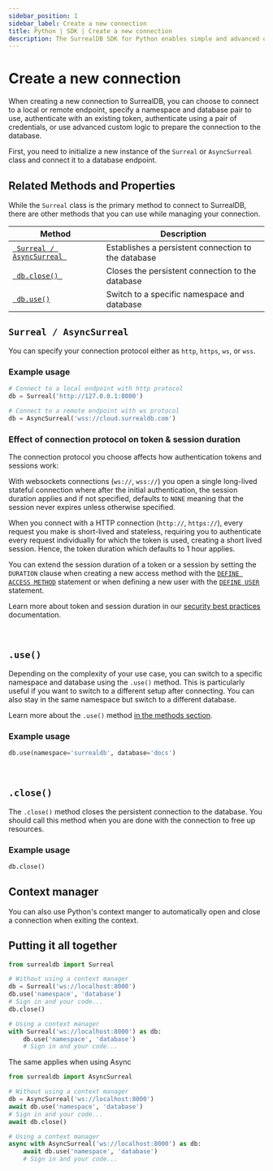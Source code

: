 ---
sidebar_position: 1
sidebar_label: Create a new connection
title: Python | SDK | Create a new connection
description: The SurrealDB SDK for Python enables simple and advanced querying of a remote or embedded database.
---


# Create a new connection

When creating a new connection to SurrealDB, you can choose to connect to a local or remote endpoint, specify a namespace and database pair to use, authenticate with an existing token, authenticate using a pair of credentials, or use advanced custom logic to prepare the connection to the database.

First, you need to initialize a new instance of the `Surreal` or `AsyncSurreal` class and connect it to a database endpoint.


## Related Methods and Properties

While the `Surreal` class is the primary method to connect to SurrealDB, there are other methods that you can use while managing your connection.

<table>
	<thead>
		<tr>
			<th scope="col">Method</th>
			<th scope="col">Description</th>
		</tr>
	</thead>
	<tbody>
		<tr>
			<td scope="row" data-label="Method"><a href="#connect"> <code> Surreal / AsyncSurreal </code></a></td>
			<td scope="row" data-label="Description">Establishes a persistent connection to the database</td>
		</tr>
        <tr>
            <td scope="row" data-label="Method"><a href="#close"> <code> db.close() </code></a></td>
            <td scope="row" data-label="Description">Closes the persistent connection to the database</td>
        </tr>
		<tr>
			<td scope="row" data-label="Method"><a href="#use"> <code> db.use()</code></a></td>
			<td scope="row" data-label="Description">Switch to a specific namespace and database</td>
		</tr>
	</tbody>
</table>

## `Surreal / AsyncSurreal`

You can specify your connection protocol either as `http`, `https`, `ws`, or `wss`.

### Example usage
```python
# Connect to a local endpoint with http protocol
db = Surreal('http://127.0.0.1:8000')

# Connect to a remote endpoint with ws protocol
db = AsyncSurreal('wss://cloud.surrealdb.com')
```

### Effect of connection protocol on token & session duration

The connection protocol you choose affects how authentication tokens and sessions work:

With websockets connections (`ws://`, `wss://`) you open a single long-lived stateful connection where after the initial authentication, the session duration applies and if not specified, defaults to `NONE` meaning that the session never expires unless otherwise specified. 

When you connect with a HTTP connection (`http://`, `https://`), every request you make is short-lived and stateless, requiring you to authenticate every request individually for which the token is used, creating a short lived session. Hence, the token duration which defaults to 1 hour applies.

You can extend the session duration of a token or a session by setting the `DURATION` clause when creating a new access method with the [`DEFINE ACCESS METHOD`](/docs/surrealql/statements/define/access) statement or when defining a new user with the [`DEFINE USER`](/docs/surrealql/statements/define/user) statement. 

Learn more about token and session duration in our [security best practices](/docs/surrealdb/reference-guide/security-best-practices#expiration) documentation.

<br />

## `.use()`

Depending on the complexity of your use case, you can switch to a specific namespace and database using the `.use()` method. This is particularly useful if you want to switch to a different setup after connecting. You can also stay in the same namespace but switch to a different database. 

Learn more about the `.use()` method [in the methods section](/docs/sdk/python/methods/use).

### Example usage
```python
db.use(namespace='surrealdb', database='docs')
```

<br />

## `.close()`

The `.close()` method closes the persistent connection to the database. You should call this method when you are done with the connection to free up resources.


### Example usage

```python
db.close()
```

## Context manager

You can also use Python's context manger to automatically open and close a connection when exiting the context.

## Putting it all together

```python
from surrealdb import Surreal

# Without using a context manager
db = Surreal('ws://localhost:8000')
db.use('namespace', 'database')
# Sign in and your code...
db.close()

# Using a context manager
with Surreal('ws://localhost:8000') as db:
    db.use('namespace', 'database')
	# Sign in and your code...
```

The same applies when using Async

```python
from surrealdb import AsyncSurreal

# Without using a context manager
db = AsyncSurreal('ws://localhost:8000')
await db.use('namespace', 'database')
# Sign in and your code...
await db.close()

# Using a context manager
async with AsyncSurreal('ws://localhost:8000') as db:
    await db.use('namespace', 'database')
	# Sign in and your code...
```